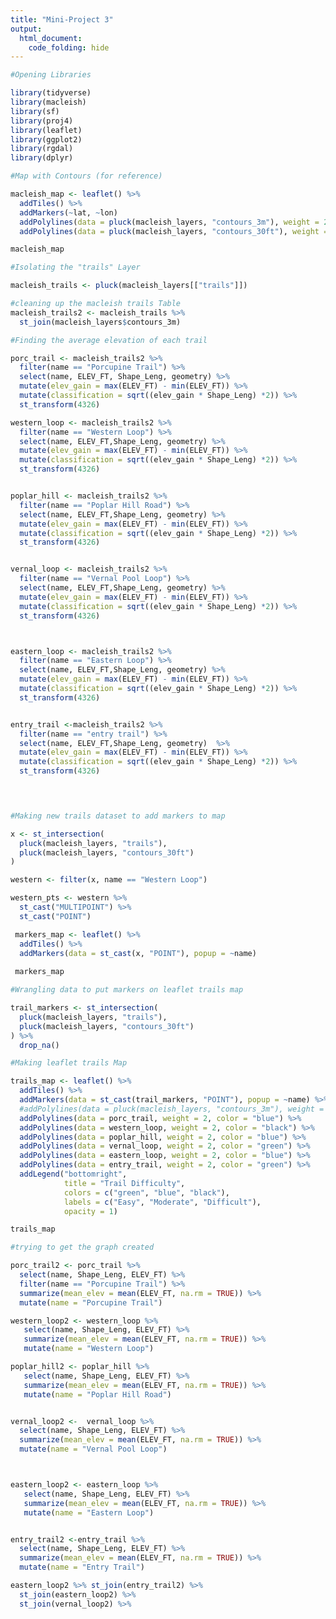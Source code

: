 ```yaml
---
title: "Mini-Project 3"
output: 
  html_document:
    code_folding: hide
---
```


```r
#Opening Libraries

library(tidyverse)
library(macleish)
library(sf)
library(proj4)
library(leaflet)
library(ggplot2)
library(rgdal)
library(dplyr)
```

```r

#Map with Contours (for reference)

macleish_map <- leaflet() %>%
  addTiles() %>%
  addMarkers(~lat, ~lon)
  addPolylines(data = pluck(macleish_layers, "contours_3m"), weight = 2) %>%
  addPolylines(data = pluck(macleish_layers, "contours_30ft"), weight = 2, color = "red")

macleish_map
```

```r
#Isolating the "trails" Layer

macleish_trails <- pluck(macleish_layers[["trails"]])
```

```r
#cleaning up the macleish trails Table 
macleish_trails2 <- macleish_trails %>%
  st_join(macleish_layers$contours_3m)

```
  

```r
#Finding the average elevation of each trail

porc_trail <- macleish_trails2 %>%
  filter(name == "Porcupine Trail") %>%
  select(name, ELEV_FT, Shape_Leng, geometry) %>%
  mutate(elev_gain = max(ELEV_FT) - min(ELEV_FT)) %>%
  mutate(classification = sqrt((elev_gain * Shape_Leng) *2)) %>%
  st_transform(4326)

western_loop <- macleish_trails2 %>%
  filter(name == "Western Loop") %>%
  select(name, ELEV_FT,Shape_Leng, geometry) %>%
  mutate(elev_gain = max(ELEV_FT) - min(ELEV_FT)) %>%
  mutate(classification = sqrt((elev_gain * Shape_Leng) *2)) %>%
  st_transform(4326)


poplar_hill <- macleish_trails2 %>%
  filter(name == "Poplar Hill Road") %>%
  select(name, ELEV_FT,Shape_Leng, geometry) %>%
  mutate(elev_gain = max(ELEV_FT) - min(ELEV_FT)) %>%
  mutate(classification = sqrt((elev_gain * Shape_Leng) *2)) %>%
  st_transform(4326)


vernal_loop <- macleish_trails2 %>%
  filter(name == "Vernal Pool Loop") %>%
  select(name, ELEV_FT,Shape_Leng, geometry) %>%
  mutate(elev_gain = max(ELEV_FT) - min(ELEV_FT)) %>%
  mutate(classification = sqrt((elev_gain * Shape_Leng) *2)) %>%
  st_transform(4326)



eastern_loop <- macleish_trails2 %>%
  filter(name == "Eastern Loop") %>%
  select(name, ELEV_FT,Shape_Leng, geometry) %>%
  mutate(elev_gain = max(ELEV_FT) - min(ELEV_FT)) %>%
  mutate(classification = sqrt((elev_gain * Shape_Leng) *2)) %>%
  st_transform(4326)


entry_trail <-macleish_trails2 %>%
  filter(name == "entry trail") %>%
  select(name, ELEV_FT,Shape_Leng, geometry)  %>%
  mutate(elev_gain = max(ELEV_FT) - min(ELEV_FT)) %>%
  mutate(classification = sqrt((elev_gain * Shape_Leng) *2)) %>%
  st_transform(4326)


  
```




```r
#Making new trails dataset to add markers to map

x <- st_intersection(
  pluck(macleish_layers, "trails"), 
  pluck(macleish_layers, "contours_30ft")
)

western <- filter(x, name == "Western Loop")

western_pts <- western %>% 
  st_cast("MULTIPOINT") %>% 
  st_cast("POINT")

 markers_map <- leaflet() %>%
  addTiles() %>%
  addMarkers(data = st_cast(x, "POINT"), popup = ~name)
 
 markers_map

```

```r
#Wrangling data to put markers on leaflet trails map

trail_markers <- st_intersection(
  pluck(macleish_layers, "trails"), 
  pluck(macleish_layers, "contours_30ft")
) %>%
  drop_na()
```


```r
#Making leaflet trails Map

trails_map <- leaflet() %>%
  addTiles() %>%
  addMarkers(data = st_cast(trail_markers, "POINT"), popup = ~name) %>%
  #addPolylines(data = pluck(macleish_layers, "contours_3m"), weight = 1, color = "red") %>%
  addPolylines(data = porc_trail, weight = 2, color = "blue") %>%
  addPolylines(data = western_loop, weight = 2, color = "black") %>%
  addPolylines(data = poplar_hill, weight = 2, color = "blue") %>%
  addPolylines(data = vernal_loop, weight = 2, color = "green") %>%
  addPolylines(data = eastern_loop, weight = 2, color = "blue") %>%
  addPolylines(data = entry_trail, weight = 2, color = "green") %>%
  addLegend("bottomright", 
            title = "Trail Difficulty",
            colors = c("green", "blue", "black"),  
            labels = c("Easy", "Moderate", "Difficult"), 
            opacity = 1) 

trails_map

```






```r
#trying to get the graph created 

porc_trail2 <- porc_trail %>%
  select(name, Shape_Leng, ELEV_FT) %>%
  filter(name == "Porcupine Trail") %>%
  summarize(mean_elev = mean(ELEV_FT, na.rm = TRUE)) %>%
  mutate(name = "Porcupine Trail")

western_loop2 <- western_loop %>%
   select(name, Shape_Leng, ELEV_FT) %>%
   summarize(mean_elev = mean(ELEV_FT, na.rm = TRUE)) %>%
   mutate(name = "Western Loop") 

poplar_hill2 <- poplar_hill %>%
   select(name, Shape_Leng, ELEV_FT) %>%
   summarize(mean_elev = mean(ELEV_FT, na.rm = TRUE)) %>%
   mutate(name = "Poplar Hill Road") 


vernal_loop2 <-  vernal_loop %>%
  select(name, Shape_Leng, ELEV_FT) %>%
  summarize(mean_elev = mean(ELEV_FT, na.rm = TRUE)) %>%
  mutate(name = "Vernal Pool Loop") 



eastern_loop2 <- eastern_loop %>%
   select(name, Shape_Leng, ELEV_FT) %>%
   summarize(mean_elev = mean(ELEV_FT, na.rm = TRUE)) %>%
   mutate(name = "Eastern Loop") 


entry_trail2 <-entry_trail %>%
  select(name, Shape_Leng, ELEV_FT) %>%
  summarize(mean_elev = mean(ELEV_FT, na.rm = TRUE)) %>%
  mutate(name = "Entry Trail") 

```

```r
eastern_loop2 %>% st_join(entry_trail2) %>%
  st_join(eastern_loop2) %>%
  st_join(vernal_loop2) %>%
  
```








